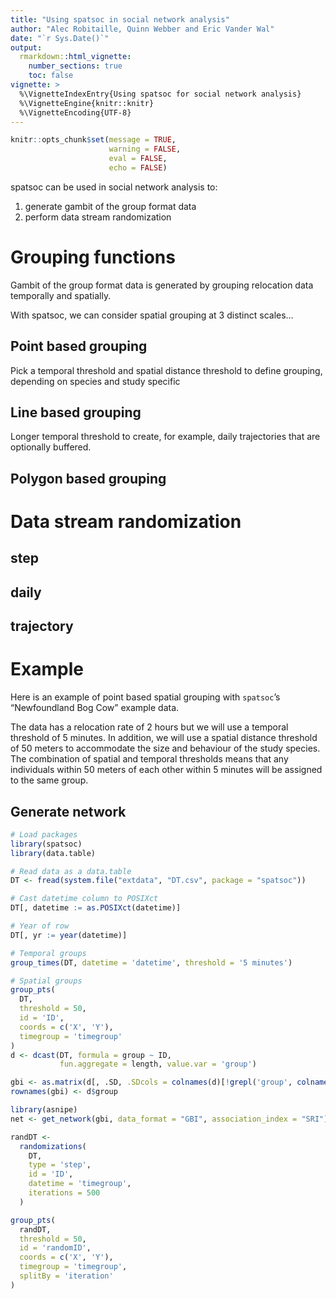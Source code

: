 ```yaml
---
title: "Using spatsoc in social network analysis"
author: "Alec Robitaille, Quinn Webber and Eric Vander Wal"
date: "`r Sys.Date()`"
output: 
  rmarkdown::html_vignette:
    number_sections: true
    toc: false
vignette: >
  %\VignetteIndexEntry{Using spatsoc for social network analysis}
  %\VignetteEngine{knitr::knitr}
  %\VignetteEncoding{UTF-8}
---
```


```r
knitr::opts_chunk$set(message = TRUE, 
                      warning = FALSE,
                      eval = FALSE, 
                      echo = FALSE)
```


spatsoc can be used in social network analysis to:

1. generate gambit of the group format data
1. perform data stream randomization

<!-- better this.. -->

# Grouping functions
Gambit of the group format data is generated by grouping relocation data temporally and spatially. 

With spatsoc, we can consider spatial grouping at 3 distinct scales...  



## Point based grouping
Pick a temporal threshold and spatial distance threshold to define grouping, depending on species and study specific <!--blah.-->

<!-- code-->


## Line based grouping
Longer temporal threshold to create, for example, daily trajectories that are optionally buffered. 

<!-- code-->


## Polygon based grouping

<!-- code-->

# Data stream randomization

## step

## daily

## trajectory


# Example
Here is an example of point based spatial grouping with `spatsoc`'s "Newfoundland Bog Cow" example data. 

The data has a relocation rate of 2 hours but we will use a temporal threshold of 5 minutes. <!-- It is important to note that the temporal window is fixed in terms of 24 hours AND EXPLAIN LIMITATIONS?--> In addition, we will use a spatial distance threshold of 50 meters to accommodate the size and behaviour of the study species. The combination of spatial and temporal thresholds means that any individuals within 50 meters of each other within 5 minutes will be assigned to the same group.

## Generate network

```r
# Load packages
library(spatsoc)
library(data.table)

# Read data as a data.table
DT <- fread(system.file("extdata", "DT.csv", package = "spatsoc"))

# Cast datetime column to POSIXct
DT[, datetime := as.POSIXct(datetime)]

# Year of row 
DT[, yr := year(datetime)]

# Temporal groups
group_times(DT, datetime = 'datetime', threshold = '5 minutes')

# Spatial groups
group_pts(
  DT,
  threshold = 50,
  id = 'ID',
  coords = c('X', 'Y'),
  timegroup = 'timegroup'
)
d <- dcast(DT, formula = group ~ ID, 
           fun.aggregate = length, value.var = 'group')

gbi <- as.matrix(d[, .SD, .SDcols = colnames(d)[!grepl('group', colnames(d))]])
rownames(gbi) <- d$group

library(asnipe)
net <- get_network(gbi, data_format = "GBI", association_index = "SRI")

randDT <-
  randomizations(
    DT,
    type = 'step',
    id = 'ID',
    datetime = 'timegroup',
    iterations = 500
  )

group_pts(
  randDT,
  threshold = 50,
  id = 'randomID',
  coords = c('X', 'Y'),
  timegroup = 'timegroup',
  splitBy = 'iteration'
)

```
